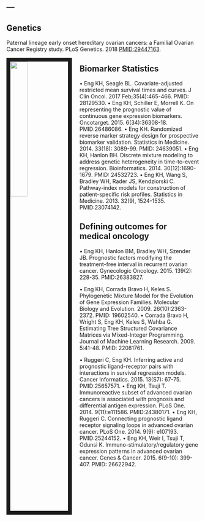 ---
---
<article>
<h1>Genetics</h1>
Paternal lineage early onset hereditary ovarian cancers: a Familial Ovarian Cancer Registry study.  PLoS Genetics. 2018 [PMID:29447163](https://www.ncbi.nlm.nih.gov/pmc/articles/PMC5813894/).

<img src="papers/PMC5813894-fig1.jpg" style="width:30%; border:10px solid; margin-right: 20px" align="left">
</article>


<article>
<h1>Biomarker Statistics</h1>
•	Eng KH, Seagle BL.  Covariate-adjusted restricted mean survival times and curves.  J Clin Oncol. 2017 Feb;35(4):465-466. PMID: 28129530.
•	Eng KH, Schiller E, Morrell K. On representing the prognostic value of continuous gene expression biomarkers.  Oncotarget. 2015.  6(34):36308-18. PMID:26486086.
•	Eng KH.  Randomized reverse marker strategy design for prospective biomarker validation. Statistics in Medicine.  2014. 33(18): 3089-99. PMID: 24639051.
•	Eng KH, Hanlon BH.  Discrete mixture modeling to address genetic heterogeneity in time-to-event regression.  Bioinformatics.  2014. 30(12):1690-1679. PMID: 24532723.
•	Eng KH, Wang S, Bradley WH, Rader JS, Kendziorski C.  Pathway-index models for construction of patient-specific risk profiles.  Statistics in Medicine. 2013. 32(9), 1524-1535.  PMID:23074142.
</article>

<article>
<h1>Defining outcomes for medical oncology</h1>
•	Eng KH, Hanlon BM, Bradley WH, Szender JB.  Prognostic factors modifying the treatment-free interval in recurrent ovarian cancer.  Gynecologic Oncology. 2015. 139(2): 228-35. PMID:26383827.
</article>




•	Eng KH, Corrada Bravo H, Keles S.  Phylogenetic Mixture Model for the Evolution of Gene Expression Families. Molecular Biology and Evolution. 2009. 26(10):2363-2372. PMID: 19602540. •	Corrada Bravo H, Wright S, Eng KH, Keles S, Wahba G. Estimating Tree Structured Covariance Matrices via Mixed-Integer Programming. Journal of Machine Learning Research. 2009. 5:41-48. PMID: 22081761.


•	Ruggeri C, Eng KH. Inferring active and prognostic ligand-receptor pairs with interactions in survival regression models.  Cancer Informatics. 2015. 13(S7): 67-75. PMID:25657571.
•	Eng KH, Tsuji T. Immunoreactive subset of advanced ovarian cancers is associated with prognosis and differential antigen expression. PLoS One. 2014. 9(11):e111586.  PMID:24380171.
•	Eng KH, Ruggeri C. Connecting prognostic ligand receptor signaling loops in advanced ovarian cancer. PLoS One. 2014.  9(9): e107193. PMID:25244152.
•	Eng KH, Weir I, Tsuji T, Odunsi K.  Immuno-stimulatory/regulatory gene expression patterns in advanced ovarian cancer.  Genes & Cancer. 2015. 6(9-10): 399-407. PMID: 26622942.
